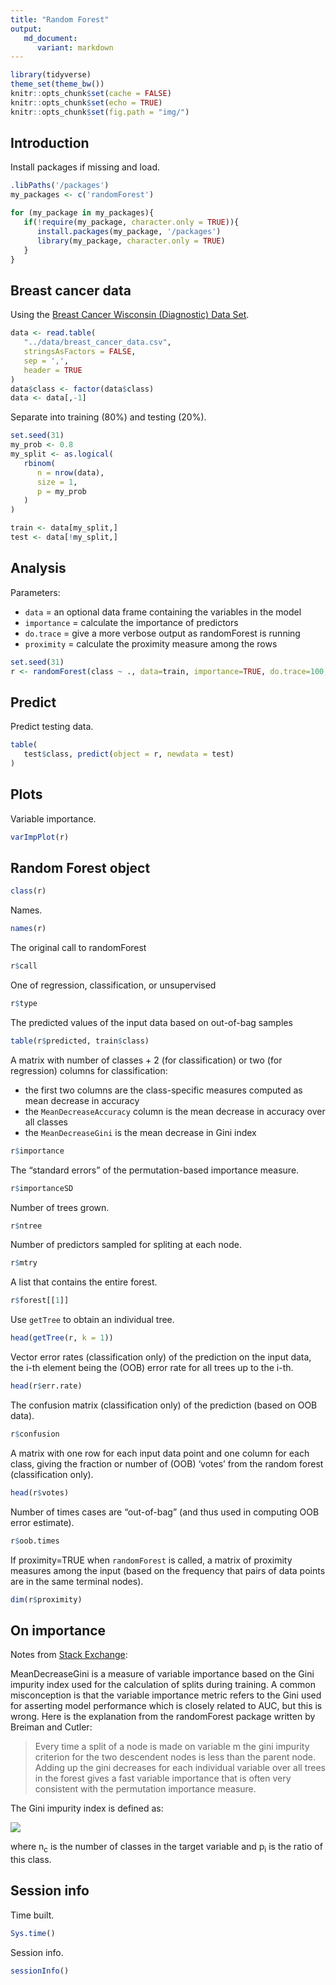 ```yaml
---
title: "Random Forest"
output:
   md_document:
      variant: markdown
---
```


```r
library(tidyverse)
theme_set(theme_bw())
knitr::opts_chunk$set(cache = FALSE)
knitr::opts_chunk$set(echo = TRUE)
knitr::opts_chunk$set(fig.path = "img/")
```

## Introduction

Install packages if missing and load.

```r
.libPaths('/packages')
my_packages <- c('randomForest')

for (my_package in my_packages){
   if(!require(my_package, character.only = TRUE)){
      install.packages(my_package, '/packages')
      library(my_package, character.only = TRUE)
   }
}
```

## Breast cancer data

Using the [Breast Cancer Wisconsin (Diagnostic) Data Set](https://archive.ics.uci.edu/ml/datasets/Breast+Cancer+Wisconsin+(Diagnostic)).

```r
data <- read.table(
   "../data/breast_cancer_data.csv",
   stringsAsFactors = FALSE,
   sep = ',',
   header = TRUE
)
data$class <- factor(data$class)
data <- data[,-1]
```

Separate into training (80%) and testing (20%).

```r
set.seed(31)
my_prob <- 0.8
my_split <- as.logical(
   rbinom(
      n = nrow(data),
      size = 1,
      p = my_prob
   )
)

train <- data[my_split,]
test <- data[!my_split,]
```

## Analysis

Parameters:

* `data` = an optional data frame containing the variables in the model
* `importance` = calculate the importance of predictors
* `do.trace` = give a more verbose output as randomForest is running
* `proximity` = calculate the proximity measure among the rows

```r
set.seed(31)
r <- randomForest(class ~ ., data=train, importance=TRUE, do.trace=100, proximity = TRUE)
```

## Predict

Predict testing data.

```r
table(
   test$class, predict(object = r, newdata = test)
)
```

## Plots

Variable importance.

```r
varImpPlot(r)
```

## Random Forest object

```r
class(r)
```

Names.

```r
names(r)
```

The original call to randomForest

```r
r$call
```

One of regression, classification, or unsupervised

```r
r$type
```

The predicted values of the input data based on out-of-bag samples

```r
table(r$predicted, train$class)
```

A matrix with number of classes + 2 (for classification) or two (for regression) columns for classification:

* the first two columns are the class-specific measures computed as mean decrease in accuracy
* the `MeanDecreaseAccuracy` column is the mean decrease in accuracy over all classes
* the `MeanDecreaseGini` is the mean decrease in Gini index

```r
r$importance
```

The "standard errors" of the permutation-based importance measure.

```r
r$importanceSD
```

Number of trees grown.

```r
r$ntree
```

Number of predictors sampled for spliting at each node.

```r
r$mtry
```

A list that contains the entire forest.

```r
r$forest[[1]]
```

Use `getTree` to obtain an individual tree.

```r
head(getTree(r, k = 1))
```

Vector error rates (classification only) of the prediction on the input data, the i-th element being the (OOB) error rate for all trees up to the i-th.

```r
head(r$err.rate)
```

The confusion matrix (classification only) of the prediction (based on OOB data).

```r
r$confusion
```

A matrix with one row for each input data point and one column for each class, giving the fraction or number of (OOB) ‘votes’ from the random forest (classification only).

```r
head(r$votes)
```

Number of times cases are "out-of-bag" (and thus used in computing OOB error estimate).

```r
r$oob.times
```

If proximity=TRUE when `randomForest` is called, a matrix of proximity measures among the input (based on the frequency that pairs of data points are in the same terminal nodes).

```r
dim(r$proximity)
```

## On importance

Notes from [Stack Exchange](http://stats.stackexchange.com/questions/92419/relative-importance-of-a-set-of-predictors-in-a-random-forests-classification-in>):

MeanDecreaseGini is a measure of variable importance based on the Gini impurity index used for the calculation of splits during training. A common misconception is that the variable importance metric refers to the Gini used for asserting model performance which is closely related to AUC, but this is wrong. Here is the explanation from the randomForest package written by Breiman and Cutler:

> Every time a split of a node is made on variable m the gini impurity criterion for the two descendent nodes is less than the parent node. Adding up the gini decreases for each individual variable over all trees in the forest gives a fast variable importance that is often very consistent with the permutation importance measure.

The Gini impurity index is defined as:

![](https://latex.codecogs.com/png.image?\large&space;\bg{white}G&space;=&space;\sum^{n_c}_{i=1}&space;p_i&space;(1&space;-&space;p_i))

where n<sub>c</sub> is the number of classes in the target variable and p<sub>i</sub> is the ratio of this class.

## Session info

Time built.

```r
Sys.time()
```

Session info.

```r
sessionInfo()
```
